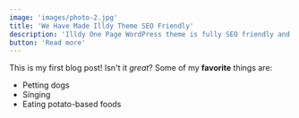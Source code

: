 ```yaml
---
image: 'images/photo-2.jpg'
title: 'We Have Made Illdy Theme SEO Friendly'
description: 'Illdy One Page WordPress theme is fully SEO friendly and is ready to help you to achieve the highest rankings… '
button: 'Read more'
---
```


This is my first blog post! Isn't it _great_?
Some of my **favorite** things are:

- Petting dogs
- Singing
- Eating potato-based foods
